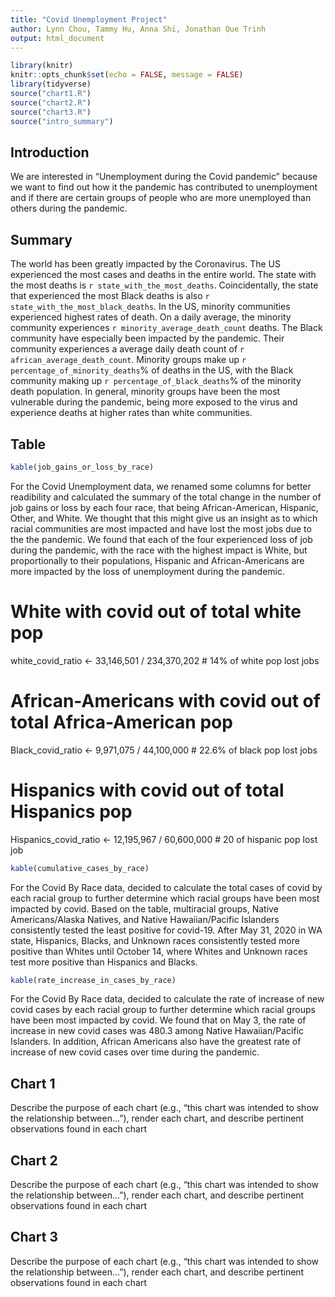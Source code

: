 ```yaml
---
title: "Covid Unemployment Project"
author: Lynn Chou, Tammy Hu, Anna Shi, Jonathan Que Trinh
output: html_document
---
```


```r
library(knitr)
knitr::opts_chunk$set(echo = FALSE, message = FALSE)
library(tidyverse)
source("chart1.R")
source("chart2.R")
source("chart3.R")
source("intro_summary")
```

## Introduction
We are interested in “Unemployment during the Covid pandemic” because we want
to find out how it the pandemic has contributed to unemployment and if there
are certain groups of people who are more unemployed than others during the
pandemic.


## Summary
The world has been greatly impacted by the Coronavirus. The US experienced the
most cases and deaths in the entire world. The state with the most deaths is
`r state_with_the_most_deaths`. Coincidentally, the state that experienced the
most Black deaths is also `r state_with_the_most_black_deaths`. In the US, minority
communities experienced highest rates of death. On a daily average, the minority
community experiences `r minority_average_death_count` deaths. The Black community
have especially been impacted by the pandemic. Their community experiences a average daily
death count of `r african_average_death_count`. Minority groups make up
`r percentage_of_minority_deaths`% of deaths in the US, with the Black community making up
`r percentage_of_black_deaths`% of the minority death population. In general, minority groups
have been the most vulnerable during the pandemic, being more exposed to the virus and experience
deaths at higher rates than white communities.

## Table

```r
kable(job_gains_or_loss_by_race)
```

For the Covid Unemployment data, we renamed some columns for better
readibility and calculated the summary of the total change in the number of
job gains or loss by each four race, that being African-American, Hispanic,
Other, and White. We thought that this might give us an insight as to
which racial communities are most impacted and have lost the most jobs due to
the the pandemic.
We found that each of the four experienced loss of job during the
pandemic, with the race with the highest impact is White, but proportionally
to their populations, Hispanic and African-Americans are more impacted by the
loss of unemployment during the pandemic.

# White with covid out of total white pop
white_covid_ratio <- 33,146,501 / 234,370,202 # 14% of white pop lost jobs

# African-Americans with covid out of total Africa-American pop
Black_covid_ratio <- 9,971,075 / 44,100,000 # 22.6% of black pop lost jobs

# Hispanics with covid out of total Hispanics pop
Hispanics_covid_ratio <- 12,195,967 / 60,600,000 # 20 of hispanic pop lost job


```r
kable(cumulative_cases_by_race)
```

For the Covid By Race data, decided to calculate the total cases of covid
by each racial group to further determine which racial groups have been
most impacted by covid. Based on the table, multiracial groups,
Native Americans/Alaska Natives, and Native Hawaiian/Pacific Islanders
consistently tested the least positive for covid-19. After May 31, 2020 in
WA state, Hispanics, Blacks, and Unknown races consistently tested more
positive than Whites until October 14, where Whites and Unknown races
test more positive than Hispanics and Blacks.


```r
kable(rate_increase_in_cases_by_race)
```


For the Covid By Race data, decided to calculate the rate of increase of new
covid cases by each racial group to further determine which racial groups
have been most impacted by covid. We found that on May 3, the rate
of increase in new covid cases was 480.3 among Native Hawaiian/Pacific
Islanders. In addition, African Americans also have the greatest rate of 
increase of new covid cases over time during the pandemic.



## Chart 1
Describe the purpose of each chart (e.g., "this chart was intended to show the
relationship between..."), render each chart, and describe pertinent
observations found in each chart


## Chart 2
Describe the purpose of each chart (e.g., "this chart was intended to show the
relationship between..."), render each chart, and describe pertinent
observations found in each chart


## Chart 3
Describe the purpose of each chart (e.g., "this chart was intended to show the
relationship between..."), render each chart, and describe pertinent
observations found in each chart
